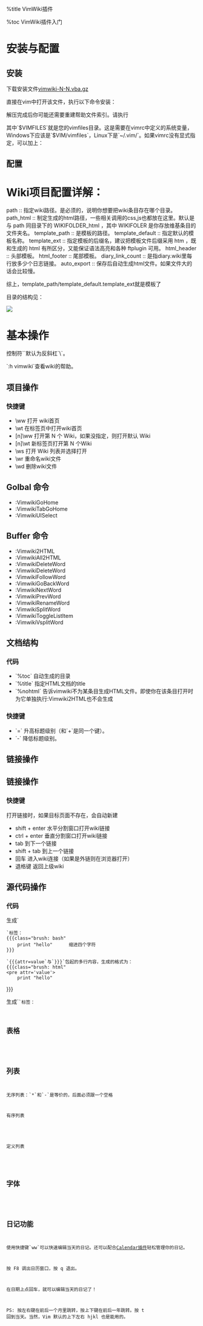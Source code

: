 
%title VimWiki插件

%toc VimWiki插件入门


= 安装与配置 =

== 安装 ==

下载安装文件[[http://www.vim.org/scripts/script.php?script_id=2226|vimwiki-N-N.vba.gz]]

直接在vim中打开该文件，执行以下命令安装：
{{{class="brush: bash"
:so %
}}}

解压完成后你可能还需要重建帮助文件索引。请执行 
{{{class="brush: bash"
:helptags $VIMFILES/doc
}}}

其中`$VIMFILES`就是您的vimfiles目录。这是需要在vimrc中定义的系统变量，Windows下应该是`$VIM/vimfiles`，Linux下是`~/.vim/`。如果vimrc没有显式指定，可以加上：
{{{class="brush: js;"
if has("win32")
  let $VIMFILES = $VIM.'/vimfiles'
else
  let $VIMFILES = $HOME.'/.vim'
endif
}}}



== 配置 ==

{{{class="brush: bash"
" 官方建议
set nocompatible 
filetype plugin on 
syntax on 

" ===========================
"
" VimWiki
"
" ===========================

" 多个wiki项目
let g:vimwiki_list = [{'path': '~/vimwiki/',
	\ 'path_html': '~/vimwiki/html/',
	\ 'template_path': '~/vimwiki/template/',
	\ 'template_default': 'template',
	\ 'template_ext': '.htm'}
	\,{'path': '~/workspace/study/vimwiki/',
	\ 'path_html': '~/workspace/study/vimwiki/html/',
	\ 'template_path': '~/workspace/study/vimwiki/template/',
	\ 'template_default': 'template',
	\ 'html_header': 'header.htm',
	\ 'html_footer': 'footer.htm',
	\ 'auto_export': 1,
	\ 'diary_link_count': 5,
	\ 'template_ext': '.htm'}
	\]

" 是否在词条文件保存时就输出html这个会让保存大词条比较慢所以默认没有启用
" 有需要的话就把这一行复制到对应项目里去
"     \ 'auto_export': 1,

" 对中文用户来说，我们并不怎么需要驼峰英文成为维基词条
let g:vimwiki_camel_case = 0
 
" 标记为完成的checklist项目会有特别的颜色
let g:vimwiki_hl_cb_checked = 1
 
" 我的vim是没有菜单的，加一个vimwiki菜单项也没有意义
let g:vimwiki_menu = ''
 
" 是否开启按语法折叠会让文件比较慢
"let g:vimwiki_folding = 1
 
" 是否在计算字串长度时用特别考虑中文字符
" let g:vimwiki_CJK_length = 1
 
" 指定可以用的html标签
let g:vimwiki_valid_html_tags='b,i,s,u,sub,sup,kbd,del,br,hr,div,code,h1'

" 不列出来的，会作聪明地在你的链接后面再加上 .html
let g:vimwiki_file_exts = 'c, cpp, wav, txt, h, hpp, zip, sh, awk, ps, pdf'

" 如果生成HTML的目录下有手工hack的html文件，也会被无情的删除，
" 选项配置用户html文件，不被自动删除。
let g:vimwiki_user_htmls = 'contact.html, canvas-1.html, html.html'

map <F5> :Vimwiki2HTML<cr> 
map <S-F5> :VimwikiAll2HTML<cr>
}}}

= Wiki项目配置详解： =

{{{class="brush: bash"
{'path': '~/workspace/study/vimwiki/',
	\ 'path_html': '~/workspace/study/vimwiki/html/',
	\ 'template_path': '~/workspace/study/vimwiki/template/',
	\ 'template_default': 'template',
	\ 'html_header': 'header.htm',
	\ 'html_footer': 'footer.htm',
	\ 'template_ext': '.htm',
	\ 'diary_link_count': 5,
	\ 'auto_export': 1 }
}}}
path :: 指定wiki路径。是必须的，说明你想要把wiki条目存在哪个目录。
path_html :: 制定生成的html路径，一些相关调用的css,js也都放在这里。默认是与 path 同目录下的 WIKIFOLDER_html ，其中 WIKIFOLER 是你存放维基条目的文件夹名。
template_path :: 是模板的路径。
template_default :: 指定默认的模板名称。
template_ext :: 指定模板的后缀名，建议把模板文件后缀采用 htm ，既和生成的 html 有所区分，又能保证语法高亮和各种 ftplugin 可用。
html_header :: 头部模板。
html_footer :: 尾部模板。
diary_link_count :: 是指diary.wiki里每行放多少个日志链接。 
auto_export :: 保存后自动生成html文件。如果文件大的话会比较慢。

综上，template_path/template_default.template_ext就是模板了 



目录的结构见：

<img src="images/vimwiki-mockups.png" />


= 基本操作 =

控制符`<leader>`默认为反斜杠`\`。

`:h vimwiki`查看wiki的帮助。

== 项目操作 ==

=== 快捷键 ===
* \ww    打开 wiki首页
* \wt    在标签页中打开wiki首页
* [n]\ww 打开第 N 个 Wiki，如果没指定，则打开默认 Wiki
* [n]\wt 新标签页打开第 N 个Wiki
* \ws    打开 Wiki 列表并选择打开
* \wr    重命名wiki文件
* \wd    删除wiki文件


== Golbal 命令 == 

* :VimwikiGoHome
* :VimwikiTabGoHome
* :VimwikiUISelect

== Buffer 命令 == 

* :Vimwiki2HTML
* :VimwikiAll2HTML
* :VimwikiDeleteWord
* :VimwikiDeleteWord
* :VimwikiFollowWord
* :VimwikiGoBackWord
* :VimwikiNextWord
* :VimwikiPrevWord
* :VimwikiRenameWord
* :VimwikiSplitWord
* :VimwikiToggleListItem
* :VimwikiVsplitWord
   


== 文档结构 ==

=== 代码 ===
* `%toc`    自动生成的目录
* `%title`  指定HTML文档的title
* `%nohtml` 告诉vimwiki不为某条目生成HTML文件。即使你在该条目打开时为它单独执行:Vimwiki2HTML也不会生成

{{{class="brush: bash"
     = 标题一 =
    == 标题二 ==
   === 标题三 ===
  ==== 标题四 ====
 ===== 标题五 =====
====== 标题六 ======
}}}

=== 快捷键 ===
* `=`    升高标题级别（和`+`是同一个键）。
* `-`    降低标题级别。

== 链接操作 ==

{{{class="brush: bash;"
WikiItem                      大写开头的驼峰英文会被自动当作一个维基词条，
                              并添加链接
!TextText                     不要链接指定的 !WikiWord
[[Wiki Item]]                 这是手动建立维基词条的方式
[[wiki item|description]]     输出HTML时显示description，链到 wiki item

}}}

== 链接操作 ==

{{{class="brush: bash"
http://site/             :: 自动连接
[http://site/ home page] :: 带描述的连接

[[http://site/|desc]]    :: 表格中不能用
[[http://site/][desc]]   :: 表格中能用


http://site/pic.jpg      :: 解析为图片
[[images/pic.jpg]]       :: 链接到本地图片
}}}

=== 快捷键 ===
打开链接时，如果目标页面不存在，会自动新建
* shift + enter  水平分割窗口打开wiki链接
* ctrl + enter   垂直分割窗口打开wiki链接
* tab            到下一个链接
* shift + tab    到上一个链接
* 回车           进入wiki连接（如果是外链则在浏览器打开） 
* 退格键         返回上级wiki



== 源代码操作 ==

=== 代码 ===
生成`<pre>`标签：
{{{class="brush: bash"
    print "hello"      缩进四个字符
}}}

`{{{attr=value`与`}}}`包起的多行内容，生成的格式为：
{{{class="brush: html"
<pre attr='value'>
	print "hello"
</pre>
}}}

生成`<code>`标签：
{{{class="brush: bash"
`print "hello"`        SHIFT + 1
}}}


== 表格 ==

{{{class="brush: bash"
| 表格 | 表格 | 表格 |
| 表格 | 表格 | 表格 |
| 表格 | 表格 | 表格 |
}}}


== 列表 ==

无序列表：`*`和`-`是等价的，后面必须跟一个空格
{{{class="brush: bash"
* 无序列表 条目一
* 无序列表 条目二 
  - 子列表 条目一
  - 子列表 条目二
}}}

有序列表

{{{class="brush: bash"
# items
# items
# items
# items
}}}

定义列表

{{{class="brush: bash"
define :: desption
define :: desption
define :: desption
define :: desption
}}}

== 字体 ==

{{{class="brush: bash"
*粗体*
_斜体_
~~删除线~~
^上标^
,,下标,,
<!- - 注释 - ->
}}}


== 日记功能 ==

使用快捷键`<leader>w<leader>w`可以快速编辑当天的日记。还可以配合[[http://www.vim.org/scripts/script.php?script_id=52|Calendar插件]]轻松管理你的日记。
{{{class="brush: bash"
" calendar
map <F8> :Calendar<cr> 
}}}

按 F8 调出日历窗口，按 q 退出。

在日期上点回车，就可以编辑当天的日记了！

PS: 按左右键在前后一个月里跳转，按上下键在前后一年跳转。按 t 回到当天。当然，Vim 默认的上下左右 hjkl 也是能用的。 

